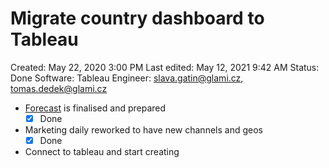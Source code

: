 # Migrate country dashboard to Tableau

Created: May 22, 2020 3:00 PM
Last edited: May 12, 2021 9:42 AM
Status: Done
Software: Tableau
Engineer: slava.gatin@glami.cz, tomas.dedek@glami.cz

- [Forecast](https://docs.google.com/spreadsheets/d/1qZyrAJ7LfCFuRqON5Nm0y2RbyJTRgKOgkM_c_z91usg/edit#gid=0) is finalised and prepared
    - [x]  Done
- Marketing daily reworked to have new channels and geos
    - [x]  Done
- Connect to tableau and start creating